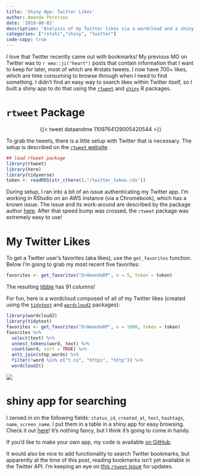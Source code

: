 ```yaml
---
title: 'Shiny App: Twitter Likes'
author: Amanda Peterson
date: '2019-08-02'
description: "Analysis of my Twitter likes via a wordcloud and a shiny app."
categories: ["rstats","shiny", "twitter"]
code-copy: true
---
```


<!-- Note: During transition from my old blog to my new blog (and given a hard drive failure causing the loss of my twitter token) I decided to just insert the images from my old blog instead of re-running the code. Thus, code chunks are not evaluated and static images are inserted instead. I may come back to change this in the future.-->

I love that Twitter recently came out with bookmarks! My previous MO on Twitter was to `r emo::ji("heart")` posts that contain information that I want to keep for later, most of which are #rstats tweets. I now have 700+ likes, which are time consuming to browse through when I need to find something. I didn't find an easy way to search likes within Twitter itself, so I built a shiny app to do that using the [`rtweet`](https://rtweet.info/index.html) and [`shiny`](https://shiny.rstudio.com/) R packages.

# `rtweet` Package

<center>

{{< tweet dataandme 1109764129005420544 >}}

</center>

To grab the tweets, there is a little setup with Twitter that is necessary. The setup is described on the [`rtweet` website](https://rtweet.info/index.html).

```r
## load rtweet package
library(rtweet)
library(here)
library(tidyverse)
token <- readRDS(str_c(here(),"/twitter_token.rds"))
```

During setup, I ran into a bit of an issue authenticating my Twitter app. I'm working in RStudio on an AWS instance (via a Chromebook), which has a known issue. The issue and its work-around are described by the package author [here](https://github.com/mkearney/rtweet/issues/156). After that speed bump was crossed, the `rtweet` package was extremely easy to use!

# My Twitter Likes

To get a Twitter user's favorites (aka likes), use the `get_favorites` function. Below I'm going to grab my most recent five favorites:

```r
favorites <- get_favorites("DrAmandaRP", n = 5, token = token)
```

The resulting [tibble](https://tibble.tidyverse.org/) has 91 columns!

For fun, here is a wordcloud composed of all of my Twitter likes (created using the [`tidytext`](https://cran.r-project.org/web/packages/tidytext/index.html) and [`wordcloud2`](https://cran.r-project.org/web/packages/wordcloud2/index.html) packages):

```r
library(wordcloud2)
library(tidytext)
favorites <- get_favorites("DrAmandaRP", n = 1000, token = token)
favorites %>% 
  select(text) %>%
  unnest_tokens(word, text) %>%
  count(word, sort = TRUE) %>%
  anti_join(stop_words) %>%
  filter(!word %in% c("t.co", "https", "http")) %>%
  wordcloud2()

```

![](twitter_wordcloud.png){fig-alt="twitter likes wordcloud" fig-align="center"}

# shiny app for searching

I zeroed in on the following fields: `status_id`, `created_at`, `text`, `hashtags`, `name`, `screen_name`. I put them in a table in a shiny app for easy browsing. Check it out [here](https://amandarp.shinyapps.io/TwitterLikes/)! It's nothing fancy, but I think it's going to come in handy.

If you'd like to make your own app, my code is available [on GitHub](https://github.com/AmandaRP/TwitterBrowser/blob/master/TwitterBrowser/app.R).

It would also be nice to add functionality to search Twitter bookmarks, but apparently at the time of this post, reading bookmarks isn't yet available in the Twitter API. I'm keeping an eye on [this `rtweet` issue](https://github.com/mkearney/rtweet/issues/344) for updates.
